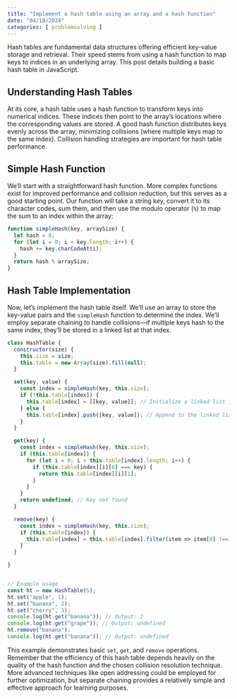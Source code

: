 ```yaml
---
title: "Implement a hash table using an array and a hash function"
date: "04/18/2024"
categories: [ problemsolving ]
---
```


Hash tables are fundamental data structures offering efficient key-value storage and retrieval.  Their speed stems from using a hash function to map keys to indices in an underlying array. This post details building a basic hash table in JavaScript.

## Understanding Hash Tables

At its core, a hash table uses a hash function to transform keys into numerical indices. These indices then point to the array's locations where the corresponding values are stored. A good hash function distributes keys evenly across the array, minimizing collisions (where multiple keys map to the same index). Collision handling strategies are important for hash table performance.

## Simple Hash Function

We'll start with a straightforward hash function.  More complex functions exist for improved performance and collision reduction, but this serves as a good starting point.  Our function will take a string key, convert it to its character codes, sum them, and then use the modulo operator (`%`) to map the sum to an index within the array:

```javascript
function simpleHash(key, arraySize) {
  let hash = 0;
  for (let i = 0; i < key.length; i++) {
    hash += key.charCodeAt(i);
  }
  return hash % arraySize;
}
```

## Hash Table Implementation

Now, let's implement the hash table itself.  We'll use an array to store the key-value pairs and the `simpleHash` function to determine the index.  We'll employ separate chaining to handle collisions—if multiple keys hash to the same index, they'll be stored in a linked list at that index.


```javascript
class HashTable {
  constructor(size) {
    this.size = size;
    this.table = new Array(size).fill(null);
  }

  set(key, value) {
    const index = simpleHash(key, this.size);
    if (!this.table[index]) {
      this.table[index] = [[key, value]]; // Initialize a linked list for this index
    } else {
      this.table[index].push([key, value]); // Append to the linked list if collision
    }
  }

  get(key) {
    const index = simpleHash(key, this.size);
    if (this.table[index]) {
      for (let i = 0; i < this.table[index].length; i++) {
        if (this.table[index][i][0] === key) {
          return this.table[index][i][1];
        }
      }
    }
    return undefined; // Key not found
  }

  remove(key) {
    const index = simpleHash(key, this.size);
    if (this.table[index]) {
      this.table[index] = this.table[index].filter(item => item[0] !== key);
    }
  }

}


// Example usage
const ht = new HashTable(5);
ht.set("apple", 1);
ht.set("banana", 2);
ht.set("cherry", 3);
console.log(ht.get("banana")); // Output: 2
console.log(ht.get("grape")); // Output: undefined
ht.remove("banana");
console.log(ht.get("banana")); // Output: undefined

```

This example demonstrates basic `set`, `get`, and `remove` operations.  Remember that the efficiency of this hash table depends heavily on the quality of the hash function and the chosen collision resolution technique.  More advanced techniques like open addressing could be employed for further optimization, but separate chaining provides a relatively simple and effective approach for learning purposes.

